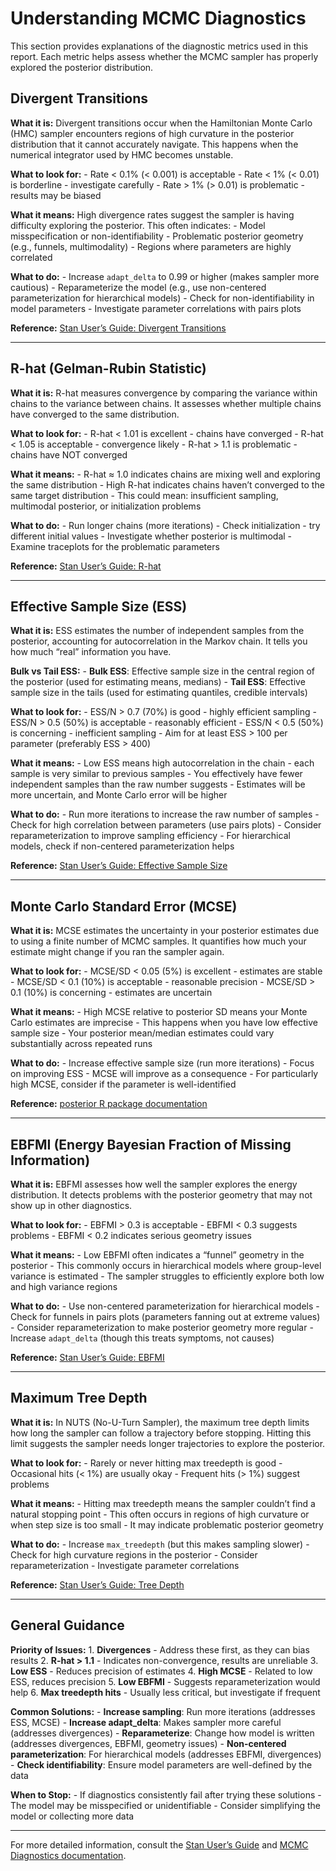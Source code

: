 # Understanding MCMC Diagnostics

This section provides explanations of the diagnostic metrics used in this report. Each metric helps assess whether the MCMC sampler has properly explored the posterior distribution.

## Divergent Transitions

**What it is:** Divergent transitions occur when the Hamiltonian Monte Carlo (HMC) sampler encounters regions of high curvature in the posterior distribution that it cannot accurately navigate. This happens when the numerical integrator used by HMC becomes unstable.

**What to look for:**
- Rate < 0.1% (< 0.001) is acceptable
- Rate < 1% (< 0.01) is borderline - investigate carefully
- Rate > 1% (> 0.01) is problematic - results may be biased

**What it means:** High divergence rates suggest the sampler is having difficulty exploring the posterior. This often indicates:
- Model misspecification or non-identifiability
- Problematic posterior geometry (e.g., funnels, multimodality)
- Regions where parameters are highly correlated

**What to do:**
- Increase `adapt_delta` to 0.99 or higher (makes sampler more cautious)
- Reparameterize the model (e.g., use non-centered parameterization for hierarchical models)
- Check for non-identifiability in model parameters
- Investigate parameter correlations with pairs plots

**Reference:** [Stan User's Guide: Divergent Transitions](https://mc-stan.org/docs/2_29/reference-manual/divergent-transitions)

---

## R-hat (Gelman-Rubin Statistic)

**What it is:** R-hat measures convergence by comparing the variance within chains to the variance between chains. It assesses whether multiple chains have converged to the same distribution.

**What to look for:**
- R-hat < 1.01 is excellent - chains have converged
- R-hat < 1.05 is acceptable - convergence likely
- R-hat > 1.1 is problematic - chains have NOT converged

**What it means:** 
- R-hat ≈ 1.0 indicates chains are mixing well and exploring the same distribution
- High R-hat indicates chains haven't converged to the same target distribution
- This could mean: insufficient sampling, multimodal posterior, or initialization problems

**What to do:**
- Run longer chains (more iterations)
- Check initialization - try different initial values
- Investigate whether posterior is multimodal
- Examine traceplots for the problematic parameters

**Reference:** [Stan User's Guide: R-hat](https://mc-stan.org/docs/2_29/reference-manual/notation-for-samples-chains-and-draws.html)

---

## Effective Sample Size (ESS)

**What it is:** ESS estimates the number of independent samples from the posterior, accounting for autocorrelation in the Markov chain. It tells you how much "real" information you have.

**Bulk vs Tail ESS:**
- **Bulk ESS**: Effective sample size in the central region of the posterior (used for estimating means, medians)
- **Tail ESS**: Effective sample size in the tails (used for estimating quantiles, credible intervals)

**What to look for:**
- ESS/N > 0.7 (70%) is good - highly efficient sampling
- ESS/N > 0.5 (50%) is acceptable - reasonably efficient
- ESS/N < 0.5 (50%) is concerning - inefficient sampling
- Aim for at least ESS > 100 per parameter (preferably ESS > 400)

**What it means:**
- Low ESS means high autocorrelation in the chain - each sample is very similar to previous samples
- You effectively have fewer independent samples than the raw number suggests
- Estimates will be more uncertain, and Monte Carlo error will be higher

**What to do:**
- Run more iterations to increase the raw number of samples
- Check for high correlation between parameters (use pairs plots)
- Consider reparameterization to improve sampling efficiency
- For hierarchical models, check if non-centered parameterization helps

**Reference:** [Stan User's Guide: Effective Sample Size](https://mc-stan.org/docs/2_29/reference-manual/effective-sample-size.html)

---

## Monte Carlo Standard Error (MCSE)

**What it is:** MCSE estimates the uncertainty in your posterior estimates due to using a finite number of MCMC samples. It quantifies how much your estimate might change if you ran the sampler again.

**What to look for:**
- MCSE/SD < 0.05 (5%) is excellent - estimates are stable
- MCSE/SD < 0.1 (10%) is acceptable - reasonable precision
- MCSE/SD > 0.1 (10%) is concerning - estimates are uncertain

**What it means:**
- High MCSE relative to posterior SD means your Monte Carlo estimates are imprecise
- This happens when you have low effective sample size
- Your posterior mean/median estimates could vary substantially across repeated runs

**What to do:**
- Increase effective sample size (run more iterations)
- Focus on improving ESS - MCSE will improve as a consequence
- For particularly high MCSE, consider if the parameter is well-identified

**Reference:** [posterior R package documentation](https://mc-stan.org/posterior/reference/mcse.html)

---

## EBFMI (Energy Bayesian Fraction of Missing Information)

**What it is:** EBFMI assesses how well the sampler explores the energy distribution. It detects problems with the posterior geometry that may not show up in other diagnostics.

**What to look for:**
- EBFMI > 0.3 is acceptable
- EBFMI < 0.3 suggests problems
- EBFMI < 0.2 indicates serious geometry issues

**What it means:**
- Low EBFMI often indicates a "funnel" geometry in the posterior
- This commonly occurs in hierarchical models where group-level variance is estimated
- The sampler struggles to efficiently explore both low and high variance regions

**What to do:**
- Use non-centered parameterization for hierarchical models
- Check for funnels in pairs plots (parameters fanning out at extreme values)
- Consider reparameterization to make posterior geometry more regular
- Increase `adapt_delta` (though this treats symptoms, not causes)

**Reference:** [Stan User's Guide: EBFMI](https://mc-stan.org/docs/2_29/reference-manual/effective-sample-size.html#bayesian-fraction-of-missing-information)

---

## Maximum Tree Depth

**What it is:** In NUTS (No-U-Turn Sampler), the maximum tree depth limits how long the sampler can follow a trajectory before stopping. Hitting this limit suggests the sampler needs longer trajectories to explore the posterior.

**What to look for:**
- Rarely or never hitting max treedepth is good
- Occasional hits (< 1%) are usually okay
- Frequent hits (> 1%) suggest problems

**What it means:**
- Hitting max treedepth means the sampler couldn't find a natural stopping point
- This often occurs in regions of high curvature or when step size is too small
- It may indicate problematic posterior geometry

**What to do:**
- Increase `max_treedepth` (but this makes sampling slower)
- Check for high curvature regions in the posterior
- Consider reparameterization
- Investigate parameter correlations

**Reference:** [Stan User's Guide: Tree Depth](https://mc-stan.org/docs/2_29/reference-manual/hmc-algorithm-parameters.html)

---

## General Guidance

**Priority of Issues:**
1. **Divergences** - Address these first, as they can bias results
2. **R-hat > 1.1** - Indicates non-convergence, results are unreliable
3. **Low ESS** - Reduces precision of estimates
4. **High MCSE** - Related to low ESS, reduces precision
5. **Low EBFMI** - Suggests reparameterization would help
6. **Max treedepth hits** - Usually less critical, but investigate if frequent

**Common Solutions:**
- **Increase sampling**: Run more iterations (addresses ESS, MCSE)
- **Increase adapt_delta**: Makes sampler more careful (addresses divergences)
- **Reparameterize**: Change how model is written (addresses divergences, EBFMI, geometry issues)
- **Non-centered parameterization**: For hierarchical models (addresses EBFMI, divergences)
- **Check identifiability**: Ensure model parameters are well-defined by the data

**When to Stop:**
- If diagnostics consistently fail after trying these solutions
- The model may be misspecified or unidentifiable
- Consider simplifying the model or collecting more data

---

For more detailed information, consult the [Stan User's Guide](https://mc-stan.org/docs/2_29/stan-users-guide/) and [MCMC Diagnostics documentation](https://mc-stan.org/misc/warnings.html).
